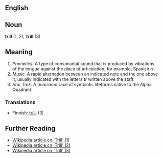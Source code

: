 ==English==

==Noun==
'''trill''' (1, 2), '''Trill''' (3)

==Meaning==

#''Phonetics.'' A type of consonantal sound that is produced by vibrations of the tongue against the place of articulation, for example, Spanish ''rr''.
#''Music.'' A rapid alternation between an indicated note and the one above it, usually indicated with the letters ''tr'' written above the staff.
#''Star Trek.'' A humanoid race of symbiotic lifeforms native to the Alpha Quadrant.

===Translations===
*Finnish: [[trilli]] (3)

==Further Reading==

*[http://en.wikipedia.org/wiki/Trill_consonant Wikipedia article on 'Trill' (1)]
*[http://en.wikipedia.org/wiki/Trill_(music) Wikipedia article on 'Trill' (2)]
*[http://en.wikipedia.org/wiki/Trill_(Star_Trek) Wikipedia article on 'Trill' (3)]